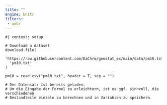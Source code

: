 ```yaml
---
title: ""
engine: knitr
filters:
 - webr
---
```


```webr-r

#| context: setup

# Download a dataset
download.file(
  'https://raw.githubusercontent.com/DaChro/geostat_ex/main/data/pm10.txt',
  'pm10.txt'
)

pm10 = read.csv("pm10.txt", header = T, sep = "")

```

```webr-r
# Der Datensatz ist bereits geladen. 
# Um die Eingabe der Formel zu erleichtern, ist es ggf. sinnvoll, die verschiedenen
# Bestandteile einzeln zu berechnen und in Variablen zu speichern.

  


```


